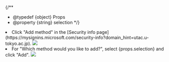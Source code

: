 
{/**
  * @typedef {object} Props
  * @property {string} selection
  */}

<li>
  Click "Add method" in the  [Security info page](https://mysignins.microsoft.com/security-info?domain_hint=utac.u-tokyo.ac.jp).
  <img src={altAddMethod} />
</li>
<li>
  For "Which method would you like to add?", select {props.selection} and click "Add".
  <img src={altAddMethodPullDown} />
</li>
